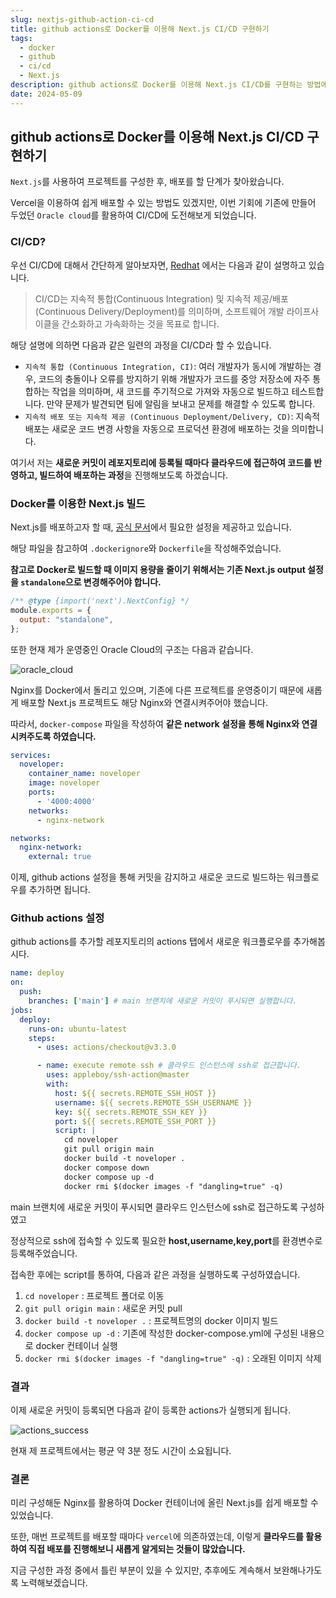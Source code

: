 ---
slug: nextjs-github-action-ci-cd
title: github actions로 Docker를 이용해 Next.js CI/CD 구현하기
tags: 
  - docker
  - github
  - ci/cd
  - Next.js
description: github actions로 Docker를 이용해 Next.js CI/CD를 구현하는 방법에 대해서 설명합니다.
date: 2024-05-09
---
## github actions로 Docker를 이용해 Next.js CI/CD 구현하기

`Next.js`를 사용하여 프로젝트를 구성한 후, 배포를 할 단계가 찾아왔습니다.

Vercel을 이용하여 쉽게 배포할 수 있는 방법도 있겠지만, 이번 기회에 기존에 만들어 두었던 `Oracle cloud`를 활용하여 CI/CD에 도전해보게 되었습니다.

### CI/CD?

우선 CI/CD에 대해서 간단하게 알아보자면, [Redhat](https://www.redhat.com/ko/topics/devops/what-is-ci-cd) 에서는 다음과 같이 설명하고 있습니다.

> CI/CD는 지속적 통합(Continuous Integration) 및 지속적 제공/배포(Continuous Delivery/Deployment)를 의미하며, 소프트웨어 개발 라이프사이클을 간소화하고 가속화하는 것을 목표로 합니다.

해당 설명에 의하면 다음과 같은 일련의 과정을 CI/CD라 할 수 있습니다.

- `지속적 통합 (Continuous Integration, CI)`: 여러 개발자가 동시에 개발하는 경우, 코드의 충돌이나 오류를 방지하기 위해 개발자가 코드를 중앙 저장소에 자주 통합하는 작업을 의미하며, 새 코드를 주기적으로 가져와 자동으로 빌드하고 테스트합니다. 만약 문제가 발견되면 팀에 알림을 보내고 문제를 해결할 수 있도록 합니다.
- `지속적 배포 또는 지속적 제공 (Continuous Deployment/Delivery, CD)`: 지속적 배포는 새로운 코드 변경 사항을 자동으로 프로덕션 환경에 배포하는 것을 의미합니다.

여기서 저는 **새로운 커밋이 레포지토리에 등록될 때마다 클라우드에 접근하여 코드를 반영하고, 빌드하여 배포하는 과정**을 진행해보도록 하겠습니다.

### Docker를 이용한 Next.js 빌드

Next.js를 배포하고자 할 때, [공식 문서](https://nextjs.org/docs/app/building-your-application/deploying#docker-image)에서 필요한 설정을 제공하고 있습니다.

해당 파일을 참고하여 `.dockerignore`와 `Dockerfile`을 작성해주었습니다.

**참고로 Docker로 빌드할 때 이미지 용량을 줄이기 위해서는 기존 Next.js output 설정을 `standalone`으로 변경해주어야 합니다.**

```js title="next.config.mjs"
/** @type {import('next').NextConfig} */
module.exports = {
  output: "standalone",
};
```


또한 현재 제가 운영중인 Oracle Cloud의 구조는 다음과 같습니다.

![oracle_cloud](/public/posts/blog/nextjs-github-action-ci-cd/oracle_cloud.png)

Nginx를 Docker에서 돌리고 있으며, 기존에 다른 프로젝트를 운영중이기 때문에 새롭게 배포할 Next.js 프로젝트도 해당 Nginx와 연결시켜주어야 했습니다.

따라서, `docker-compose` 파일을 작성하여 **같은 network 설정을 통해 Nginx와 연결시켜주도록 하였습니다.**

```yml title="docker-compose.yml"
services:
  noveloper:
    container_name: noveloper
    image: noveloper
    ports:
      - '4000:4000'
    networks:
      - nginx-network

networks:
  nginx-network:
    external: true
```

이제, github actions 설정을 통해 커밋을 감지하고 새로운 코드로 빌드하는 워크플로우를 추가하면 됩니다.

### Github actions 설정

github actions를 추가할 레포지토리의 actions 탭에서 새로운 워크플로우를 추가해봅시다.

```yml title="deploy.yml"
name: deploy
on:
  push:
    branches: ['main'] # main 브랜치에 새로운 커밋이 푸시되면 실행합니다.
jobs:
  deploy:
    runs-on: ubuntu-latest
    steps:
      - uses: actions/checkout@v3.3.0

      - name: execute remote ssh # 클라우드 인스턴스에 ssh로 접근합니다.
        uses: appleboy/ssh-action@master
        with:
          host: ${{ secrets.REMOTE_SSH_HOST }}
          username: ${{ secrets.REMOTE_SSH_USERNAME }}
          key: ${{ secrets.REMOTE_SSH_KEY }}
          port: ${{ secrets.REMOTE_SSH_PORT }}
          script: |
            cd noveloper
            git pull origin main
            docker build -t noveloper .
            docker compose down
            docker compose up -d
            docker rmi $(docker images -f "dangling=true" -q)
```

main 브랜치에 새로운 커밋이 푸시되면 클라우드 인스턴스에 ssh로 접근하도록 구성하였고

정상적으로 ssh에 접속할 수 있도록 필요한 **host,username,key,port**를 환경변수로 등록해주었습니다.

접속한 후에는 script를 통하여, 다음과 같은 과정을 실행하도록 구성하였습니다.

1. `cd noveloper` : 프로젝트 폴더로 이동
2. `git pull origin main` : 새로운 커밋 pull
3. `docker build -t noveloper .` : 프로젝트명의 docker 이미지 빌드
4. `docker compose up -d` : 기존에 작성한 docker-compose.yml에 구성된 내용으로 docker 컨테이너 실행
5. `docker rmi $(docker images -f "dangling=true" -q)` : 오래된 이미지 삭제

### 결과

이제 새로운 커밋이 등록되면 다음과 같이 등록한 actions가 실행되게 됩니다.

![actions_success](/public/posts/blog/nextjs-github-action-ci-cd/actions_success.png)

현재 제 프로젝트에서는 평균 약 3분 정도 시간이 소요됩니다.

### 결론

미리 구성해둔 Nginx를 활용하여 Docker 컨테이너에 올린 Next.js를 쉽게 배포할 수 있었습니다.

또한, 매번 프로젝트를 배포할 때마다 `vercel`에 의존하였는데, 이렇게 **클라우드를 활용하여 직접 배포를 진행해보니 새롭게 알게되는 것들이 많았습니다.**

지금 구성한 과정 중에서 틀린 부분이 있을 수 있지만, 추후에도 계속해서 보완해나가도록 노력해보겠습니다.









